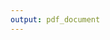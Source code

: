 ```yaml
---
output: pdf_document
---
```

\thispagestyle{empty}
 <!-- \begin{titlepage} -->
\begin{bfseries}
  \vspace*{-2cm}
  \begin{center}
    \Large
    Istituto Zooprofilattico Sperimentale della Lombardia e dell'Emilia Romagna\\
    \vspace*{1cm} 
    
   \LARGE
    PRC 2016020 \\
    \vspace*{1cm}
  
  \LARGE
   Ruolo della fauna selvatica del mantenimento e diffusione dell'antibiotico-resistenza\\
  
  \vspace*{1cm}
  \end{center}
  
  
  
  \vspace*{1cm} \large
  \begin{flushleft}


    Responsabile Scientifico: Dr. Tranquillo Vito \\
    Data scadenza progetto: 14/11/2020

  \end{flushleft}
  
  \vspace*{6.0cm}
  \begin{center}
   Ricerca finanziata dal Ministero del Lavoro, della Salute e delle Politiche Sociali \\
   Dipartimento per la Sanità Pubblica Veterinaria, la Nutrizione e la Sicurezza degli Alimenti
  \end{center}
  


  \begin{figure}[htbp]
      \begin{center}
        \includegraphics[width=4cm]{figure/logo.png}
      \end{center}
    \end{figure}
\end{bfseries}

\begin{center}
Documento editato in rmarkdown [@xie2018r]
\end{center}
